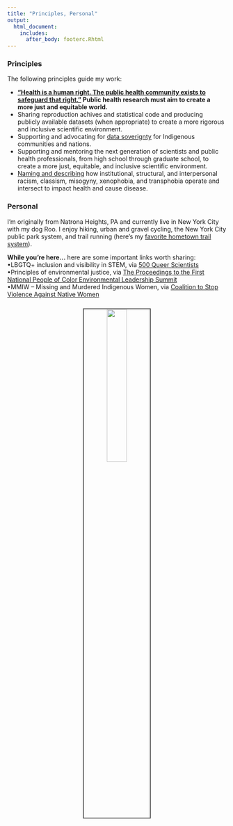 ```yaml
---
title: "Principles, Personal"
output:
  html_document:
    includes:
      after_body: footerc.Rhtml
---
```

### Principles
The following principles guide my work:
<ul><li><b> ["Health is a human right. The public health community exists to safeguard that right."](https://www.publichealth.columbia.edu/about/mission-history/public-health-oath#:~:text=I%20will%20hold%20myself%20to,communities%20with%20whom%20I%20work.) Public health research must aim to create a more just and equitable world. </b> </li>
<li> Sharing reproduction achives and statistical code and producing publicly available datasets (when appropriate) to create a more rigorous and inclusive scientific environment. </li>

<li> Supporting and advocating for [data soverignty](https://www.ncbi.nlm.nih.gov/pubmed/32251390) for Indigenous communities and nations.</li>

<li> Supporting and mentoring the next generation of scientists and public health professionals, from high school through graduate school, to create a more just, equitable, and inclusive scientific environment.</li>

<li> [Naming and describing](https://www.healthaffairs.org/do/10.1377/hblog20200630.939347/full/) how institutional, structural, and interpersonal racism, classism, misogyny, xenophobia, and transphobia operate and intersect to impact health and cause disease.</li></ul>




### Personal
I'm originally from Natrona Heights, PA and currently live in New York City with my dog Roo. I enjoy hiking, urban and gravel cycling, the New York City public park system, and trail running (here's my [favorite hometown trail system](https://rachelcarsontrails.org/)). 
<br>

<b>While you're here...</b> here are some important links worth sharing:
<br>
<span>&#8226;</span>LBGTQ+ inclusion and visibility in STEM, via [500 Queer Scientists](https://www.500queerscientists.com/) 
<br>
<span>&#8226;</span>Principles of environmental justice, via [The Proceedings to the First National People of Color Environmental Leadership Summit](https://www.ejnet.org/ej/principles.html)
<br>
<span>&#8226;</span>MMIW – Missing and Murdered Indigenous Women, via [Coalition to Stop Violence Against Native Women](https://www.csvanw.org/mmiw/)
<p style="text-align:center;"><img src="Roo.gif" style="width:30%; border:2px solid #525252" ALIGN = "center" HSPACE="10" VSPACE="10"/></p>
<br>





